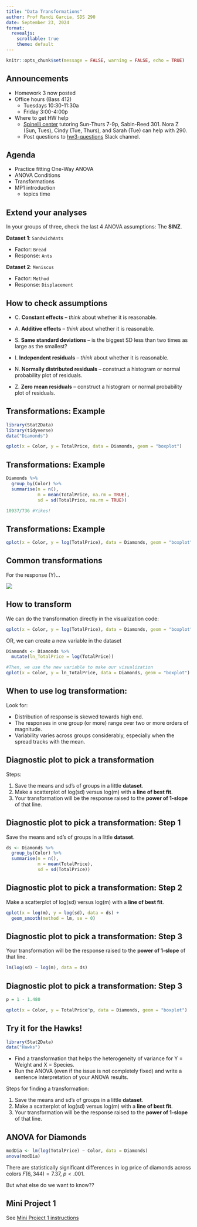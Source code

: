 ```yaml
---
title: "Data Transformations"
author: Prof Randi Garcia, SDS 290
date: September 23, 2024
format: 
  revealjs:
    scrollable: true
    theme: default
---
```


```r
knitr::opts_chunk$set(message = FALSE, warning = FALSE, echo = TRUE)
```

## Announcements

-   Homework 3 now posted 
-   Office hours (Bass 412)
    -   Tuesdays 10:30-11:30a 
    -   Friday 3:00-4:00p
-   Where to get HW help
    -   [Spinelli center](https://www.smith.edu/qlc/tutoring.html) tutoring Sun-Thurs 7-9p, Sabin-Reed 301. Nora Z (Sun, Tues), Cindy (Tue, Thurs), and Sarah (Tue) can help with 290.
    -   Post questions to [hw3-questions](https://smith.enterprise.slack.com/archives/C07NL5E7K8A) Slack channel. 

## Agenda

-   Practice fitting One-Way ANOVA
-   ANOVA Conditions
-   Transformations
-   MP1 introduction
    -   topics time

## Extend your analyses

In your groups of three, check the last 4 ANOVA assumptions: The **SINZ**.

**Dataset 1**: `SandwichAnts`

-   Factor: `Bread`
-   Response: `Ants`

**Dataset 2**: `Meniscus`

-   Factor: `Method`
-   Response: `Displacement`

## How to check assumptions

-   C. **Constant effects** -- *think* about whether it is reasonable.

-   A. **Additive effects** -- *think* about whether it is reasonable.

-   S. **Same standard deviations** -- is the biggest SD less than two times as large as the smallest?

-   I. **Independent residuals** -- *think* about whether it is reasonable.

-   N. **Normally distributed residuals** -- construct a histogram or normal probability plot of residuals.

-   Z. **Zero mean residuals** -- construct a histogram or normal probability plot of residuals.

## Transformations: Example

```r
library(Stat2Data)
library(tidyverse)
data("Diamonds")

qplot(x = Color, y = TotalPrice, data = Diamonds, geom = "boxplot")
```

## Transformations: Example

```r
Diamonds %>%
  group_by(Color) %>%
  summarise(n = n(),
            m = mean(TotalPrice, na.rm = TRUE),
            sd = sd(TotalPrice, na.rm = TRUE))

10937/736 #Yikes!
```

## Transformations: Example

```r
qplot(x = Color, y = log(TotalPrice), data = Diamonds, geom = "boxplot")
```

## Common transformations

For the response (Y)...

![](pics/transformations.png)

## How to transform

We can do the transformation directly in the visualization code:

```r
qplot(x = Color, y = log(TotalPrice), data = Diamonds, geom = "boxplot")
```

OR, we can create a new variable in the dataset

```r
Diamonds <- Diamonds %>%
  mutate(ln_TotalPrice = log(TotalPrice))

#Then, we use the new variable to make our visualization
qplot(x = Color, y = ln_TotalPrice, data = Diamonds, geom = "boxplot")
```

## When to use log transformation:

Look for:

-   Distribution of response is skewed towards high end.
-   The responses in one group (or more) range over two or more orders of magnitude.
-   Variability varies across groups considerably, especially when the spread tracks with the mean.

## Diagnostic plot to pick a transformation

Steps:

1.  Save the means and sd's of groups in a little **dataset**.
2.  Make a scatterplot of log(sd) versus log(m) with a **line of best fit**.
3.  Your transformation will be the response raised to the **power of 1-slope** of that line.

## Diagnostic plot to pick a transformation: Step 1

Save the means and sd's of groups in a little **dataset**.

```r
ds <- Diamonds %>%
  group_by(Color) %>%
  summarise(n = n(),
            m = mean(TotalPrice),
            sd = sd(TotalPrice))
```

## Diagnostic plot to pick a transformation: Step 2

Make a scatterplot of log(sd) versus log(m) with a **line of best fit**.

```r
qplot(x = log(m), y = log(sd), data = ds) +
  geom_smooth(method = lm, se = 0)
```

## Diagnostic plot to pick a transformation: Step 3

Your transformation will be the response raised to the **power of 1-slope** of that line.

```r
lm(log(sd) ~ log(m), data = ds)
```

## Diagnostic plot to pick a transformation: Step 3

```r
p = 1 - 1.480

qplot(x = Color, y = TotalPrice^p, data = Diamonds, geom = "boxplot")
```

## Try it for the Hawks!

```r
library(Stat2Data)
data("Hawks")
```

-   Find a transformation that helps the heterogeneity of variance for Y = Weight and X = Species.
-   Run the ANOVA (even if the issue is not completely fixed) and write a sentence interpretation of your ANOVA results.

Steps for finding a transformation:

1.  Save the means and sd's of groups in a little **dataset**.
2.  Make a scatterplot of log(sd) versus log(m) with a **line of best fit**.
3.  Your transformation will be the response raised to the **power of 1-slope** of that line.

## ANOVA for Diamonds

```r
modDia <- lm(log(TotalPrice) ~ Color, data = Diamonds)
anova(modDia)
```

There are statistically significant differences in log price of diamonds across colors $F(6, 344) = 7.37$, $p < .001$.

But what else do we want to know??

<!-- ## Effect Sizes and Confidence Intervals -->

<!-- -   The p-value for our F-ratio only tells us if effects are **detectable**. -->
<!--     -   Answers the question: **IS there an effect?** -->
<!-- -   Practical significance is different from **statistical** significance. -->
<!--     -   Need to answer the question: **How big is IT**? -->
<!-- -   Which values in ANOVA do we want to construct confidence intervals for (or calculate an effect size for)? -->

<!-- ### Some options: -->

<!-- -   A specific group mean. -->
<!-- -   How far away a specific condition is from the grand average (the treatment effect). -->
<!-- -   How far away a specific condition is from another condition. -->
<!-- -   How far away a specific condition (or set of conditions) is(are) from a(nother) set of conditions. -->
<!-- -   Additional effect size option: The overall variance explained by a factor of interest. -->

<!-- ## Confidence Intervals for Difference Between two Groups -->

<!-- $$(\bar{y_i}-\bar{y_j}) \pm t^*\cdot SD \sqrt{1/n_i+1/n_j}$$ -->

<!-- -   Where $SD = \sqrt{MSE}$. -->
<!-- -   $t^*$ depends on the confidence level and df of the error. -->
<!-- -   $Sample\:size\:factor = \sqrt{1/n_i+1/n_j}$, the larger the sample sizes, the narrower the interval. -->
<!-- -   $t({df}_{res})$ is the t-value the dictates distance of the interval. -->

<!-- ## Calculating CI between groups in R -->

<!-- $$(\bar{y_G}-\bar{y_F}) \pm t^*\cdot SD \sqrt{1/n_G+1/n_F}$$ -->

<!-- For difference between G (near colorless) and F (colorless) -->

<!-- ```{r} -->
<!-- MSE = 0.6771 #from our ANOVA source table -->
<!-- df_E = 344 #from our ANOVA source table -->
<!-- t <- qt(.975, df_E) #for 95% CI -->

<!-- n_g = filter(ds, Color == "G")$n #sample size for G -->
<!-- n_f = filter(ds, Color == "F")$n #sample size for F -->

<!-- mean_g <- log(filter(ds, Color == "G")$m) #mean for G -->
<!-- mean_f <- log(filter(ds, Color == "F")$m) #mean for F -->

<!-- #Confidence interval -->
<!-- UL <- (mean_g-mean_f) + t*sqrt(MSE)*sqrt(1/n_g+1/n_f) #upper limit -->
<!-- LL <- (mean_g-mean_f) - t*sqrt(MSE)*sqrt(1/n_g+1/n_f) #lower limit -->
<!-- ``` -->

<!-- ## Calculating CI between groups in R -->

<!-- For difference between G (near colorless) and F (colorless) -->

<!-- ```{r} -->
<!-- LL -->
<!-- UL -->
<!-- ``` -->

<!-- Sentence interpretation: -->

<!-- We are 95% confident that the true mean difference in (log) price between near colorless and colorless Diamonds is between -0.20 and 0.29. -->

<!-- ## Equivalence of Confidence Intervals and Tests -->

<!-- > Two group means are statistically different at the 5% (1%) level if and only if a 95% (99%) confidence interval for their diffrence does not include 0. -->

<!-- ## Effect Size (D) -->

<!-- But **how big is IT**? -->

<!-- We can compare the differences between groups to to the standard deviation within all groups: -->

<!-- $$D_{ij} = \frac{(\bar{y_i}-\bar{y_j})}{SD}$$ -->

<!-- -   Where again $SD = \sqrt{MSE}$ -->

<!-- ## Effect Size (D) -->

<!-- For difference between G (near colorless) and F (colorless) -->

<!-- ```{r} -->
<!-- D = (mean_g-mean_f)/sqrt(MSE) -->

<!-- D -->
<!-- ``` -->

<!-- The difference between the price of nearly colorless diamonds and colorless diamonds is only 0.052 times the size of the typical within-group deviations in price. Such a small difference! -->

<!-- ## R-squared for One-Way ANOVA -->

<!-- But how much does color matter overall? -->

<!-- $R^2$ is the proportion of total variation explained by the factor: -->

<!-- $$R^2 = \frac{SS_{treatment}}{SS_{Total}}$$ -->

<!-- OR -->

<!-- $$R^2 = 1-\frac{SS_{error}}{SS_{total}}$$ -->

<!-- ## R-squared for Diamond Color -->

<!-- ```{r} -->
<!-- modDia <- lm(log(TotalPrice) ~ Color, data = Diamonds) -->
<!-- anova(modDia) -->
<!-- ``` -->

<!-- ```{r} -->
<!-- R2 = 29.946/(29.946+232.913) -->
<!-- R2 -->
<!-- ``` -->

<!-- The $R^2$ value is 0.11, so about 11% of the variation in the total price of a diamonds is explained by the diamonds' colors. -->

<!-- ## Try it! -->

<!-- Use the `SandwichAnts` dataset to calculate the CI and effect size for difference between `MultiGrain` and `Rye` in number of `Ants`. -->

## Mini Project 1

See [Mini Project 1 instructions](https://randilgarcia.github.io/sds290spring24/project/mini-project-1.html)
